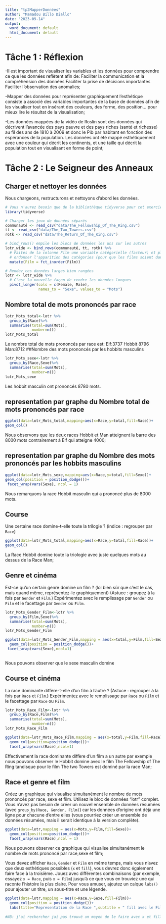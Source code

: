 ```yaml
---
title: "tp2MapperDonnées"
author: "Mamadou Billo Diallo"
date: "2023-09-14"
output:
  word_document: default
  html_document: default
---
```


# Tâche 1 : Réflexion


  -Il est important de visualiser les variables et les données pour comprendre ce que les données reflètent afin de:
Faciliter la communication et la compréhension des données
Faciliter la prise de décisions importantes 
Faciliter l'observation des anomalies;

   -Mapper des données pour représenter graphiquement l'esthétique consiste a associé des variables importantes de la base de données afin de les visualiser tout en insérant des couleurs, des forme, des position... pour mieux lire le résultat de la visualisation;

  -Les données mappées de la vidéo de Roslin sont des données qui décrivent l'avancée des pays pauvre et des pays riches (santé et richesse) au fil des ans de 1810 à 2009 et donc le Pib par habitant en fonction des espérances de la population.
 Les données ont été mappé esthétiquement avec une couleur qui décrit les continents, et une taille qui décrit la population tout en visualisant en forme de point;

 


# Tâche 2 : Le Seigneur des Anneaux

## Charger et nettoyer les données

Nous chargeons, restructurons et nettoyons d'abord les données.

```r
# Vous n'aurez besoin que de la bibliothèque tidyverse pour cet exercice
library(tidyverse)

# Charger les jeux de données séparés
communauté <- read_csv("data/The_Fellowship_Of_The_Ring.csv")
tt <- read_csv("data/The_Two_Towers.csv")
rotk <- read_csv("data/The_Return_Of_The_King.csv")

# bind_rows() empile les blocs de données les uns sur les autres
lotr_wide <- bind_rows(communauté, tt, rotk) %>%
  # Faites de la colonne Film une variable catégorielle (facteur) et placez-la dans
  # ordonner l'apparition des catégories (pour que les films soient dans le bon ordre)
  mutate(Film = fct_inorder(Film))

# Rendez ces données larges bien rangées
lotr <- lotr_wide %>%
  # C'est la nouvelle façon de rendre les données longues
  pivot_longer(cols = c(Female, Male),
               names_to = "Sexe", values_to = "Mots")
```

## Nombre total de mots prononcés par race
```r
lotr_Mots_total<-lotr %>%
  group_by(Race)%>%
  summarise(total=sum(Mots),
            number=n())
lotr_Mots_total
```
Le nombre total de mots prononcés par race est: 
Elf:3737
Hobbit 8796
Man:8712
##Nombre des mots prononcés par les hobbits masculins

```r
lotr_Mots_sexe<-lotr %>%
  group_by(Race,Sexe)%>%
  summarise(total=sum(Mots),
            number=n())
lotr_Mots_sexe
```
Les hobbit masculin ont prononcés 8780 mots.

## representation par graphe du Nombre total de mots prononcés par race
```r
ggplot(data=lotr_Mots_total,mapping=aes(x=Race,y=total,fill=Race))+
geom_col()
```
Nous observons que les deux races Hobbit et Man atteignent la barre des 8000 mots contrairement à Elf qui atteigne 4000;

## representation par graphe du Nombre des mots prononcés par les hobbits masculins
```r
ggplot(data=lotr_Mots_sexe,mapping=aes(x=Race,y=total,fill=Sexe))+
geom_col(position = position_dodge())+
 facet_wrap(vars(Sexe), ncol = 1)


```
Nous remarquons la race Hobbit masculin   qui a prononcé plus de 8000 mots.

## Course

Une certaine race domine-t-elle toute la trilogie ? (indice : regrouper par `Race`)

```r
ggplot(data=lotr_Mots_total,mapping=aes(x=Race,y=total,fill=Race))+
geom_col()
```
La Race Hobbit domine toute la triologie avec juste quelques mots au dessus de la Race Man;

## Genre et cinéma

Est-ce qu'un certain genre domine un film ? (lol bien sûr que c'est le cas, mais quand même, représentez-le graphiquement) (Astuce : groupez à la fois par `Gender` et `Film`.) Expérimentez avec le remplissage par `Gender` ou `Film` et le facettage par `Gender` ou `Film`.

```r
lotr_Mots_Gender_Film<-lotr %>%
  group_by(Film,Sexe)%>%
  summarise(total=sum(Mots),
            number=n())
lotr_Mots_Gender_Film
```
```r
ggplot(data=lotr_Mots_Gender_Film,mapping = aes(x=total,y=Film,fill=Sexe))+
  geom_col(position = position_dodge())+
 facet_wrap(vars(Sexe),ncol=1)
  
```


Nous pouvons observer que le sexe masculin domine 


## Course et cinéma

La race dominante diffère-t-elle d'un film à l'autre ? (Astuce : regrouper à la fois par `Race` et `Film`.) Expérimentez avec le remplissage par `Race` ou `Film` et le facettage par `Race` ou `Film`.

```r
lotr_Mots_Race_Film<-lotr %>%
  group_by(Race,Film)%>%
  summarise(total=sum(Mots),
            number=n())
lotr_Mots_Race_Film

```
```r
ggplot(data=lotr_Mots_Race_Film,mapping = aes(x=total,y=Film,fill=Race))+
  geom_col(position=position_dodge())+
  facet_wrap(vars(Race),ncol=1)
```
Effectivement la race dominante diffère d'un film a un autre par exemple nous pouvons observer le Hobbit domine avec le film The Fellowship of The Ring tandisque pour le film The two Towers est dominé par la race Man;


## Race et genre et film

Créez un graphique qui visualise simultanément le nombre de mots prononcés par race, sexe et film. Utilisez le bloc de données "lotr" complet. Vous n'avez pas besoin de créer un nouvel ensemble de données résumées (avec `group_by(Race, Gender, Film)`) car les données d'origine ont déjà une ligne pour chacune d'entre elles (vous pourriez créer un ensemble de données résumées, mais il serait identique à la version complète).
```r
ggplot(data=lotr,mapping = aes(x=Mots,y=Film,fill=Sexe))+
  geom_col(position=position_dodge())+
  facet_wrap(vars(Race),ncol = 1)
```
Nous  pouvons observer ce graphique qui visualise simultanément le nombre de mots prononcé par race,sexe et film;


Vous devez afficher `Race`, `Gender` et `Film` en même temps, mais vous n'avez que deux esthétiques possibles (`x` et `fill`), vous devrez donc également faire face à la troisième. Jouez avec différentes combinaisons (par exemple, essayez `x = Race`, puis `x = Film`) jusqu'à ce que vous en trouviez une qui raconte l'histoire la plus claire. Pour vous amuser, ajoutez un calque `labs()` pour ajouter un titre, un sous-titre et une légende.

```r
ggplot(data=lotr,mapping = aes(x=Race,y=Sexe,fill=Film))+
  geom_col(position = position_dodge())+
  labs(title="Representation de la Race ",subtitle = " fill avec le Film",caption = "visualisation",x = "Les Races", y ="Le genre")
  
#NB: j'ai rechercher jai pas trouvé un moyen de le faire avec x et fill uniquement 

```